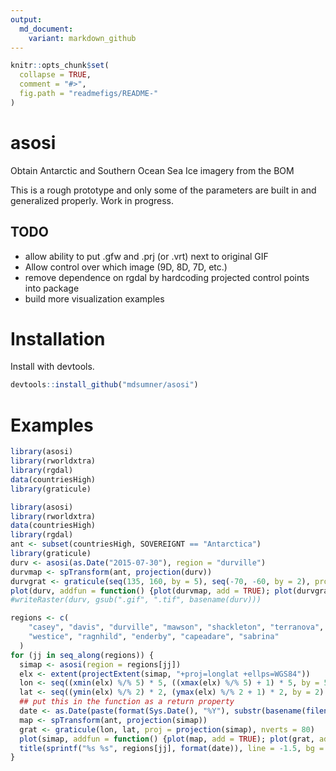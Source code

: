 ```yaml
---
output:
  md_document:
    variant: markdown_github
---
```


<!-- README.md is generated from README.Rmd. Please edit that file -->

```r
knitr::opts_chunk$set(
  collapse = TRUE,
  comment = "#>",
  fig.path = "readmefigs/README-"
)
```


# asosi 

Obtain Antarctic and Southern Ocean Sea Ice imagery from the BOM

This is a rough prototype and only some of the parameters are built in and generalized properly. Work in progress. 


## TODO

* allow ability to put .gfw and .prj (or .vrt) next to original GIF
* Allow control over which image (9D, 8D, 7D, etc.)
* remove dependence on rgdal by hardcoding projected control points into package
* build more visualization examples 


# Installation

Install with devtools. 

```R
devtools::install_github("mdsumner/asosi")
```

# Examples

```r
library(asosi)
library(rworldxtra)
library(rgdal)
data(countriesHigh)
library(graticule)
```

```r
library(asosi)
library(rworldxtra)
data(countriesHigh)
library(rgdal)
ant <- subset(countriesHigh, SOVEREIGNT == "Antarctica")
library(graticule)
durv <- asosi(as.Date("2015-07-30"), region = "durville")
durvmap <- spTransform(ant, projection(durv))
durvgrat <- graticule(seq(135, 160, by = 5), seq(-70, -60, by = 2), proj = projection(durv))
plot(durv, addfun = function() {plot(durvmap, add = TRUE); plot(durvgrat, add = TRUE)}, maxpixels = ncell(durv))
#writeRaster(durv, gsub(".gif", ".tif", basename(durv)))

regions <- c(
    "casey", "davis", "durville", "mawson", "shackleton", "terranova",
    "westice", "ragnhild", "enderby", "capeadare", "sabrina"
  )
for (jj in seq_along(regions)) {
  simap <- asosi(region = regions[jj])
  elx <- extent(projectExtent(simap, "+proj=longlat +ellps=WGS84"))
  lon <- seq((xmin(elx) %/% 5) * 5, ((xmax(elx) %/% 5) + 1) * 5, by = 5)
  lat <- seq((ymin(elx) %/% 2) * 2, (ymax(elx) %/% 2 + 1) * 2, by = 2)
  ## put this in the function as a return property
  date <- as.Date(paste(format(Sys.Date(), "%Y"), substr(basename(filename(simap)), 10, 13)), "%Y %m%d")
  map <- spTransform(ant, projection(simap))
  grat <- graticule(lon, lat, proj = projection(simap), nverts = 80)
  plot(simap, addfun = function() {plot(map, add = TRUE); plot(grat, add = TRUE)}, maxpixels = ncell(simap))
  title(sprintf("%s %s", regions[jj], format(date)), line = -1.5, bg = "grey")
}
```
